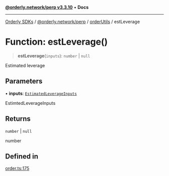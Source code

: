 [**@orderly.network/perp v3.3.10**](/sdks/tech-doc/@orderly.network/perp/README) • **Docs**

***

[Orderly SDKs](/sdks/tech-doc/packages) / [@orderly.network/perp](/sdks/tech-doc/@orderly.network/perp/README) / [orderUtils](/sdks/tech-doc/@orderly.network/perp/namespaces/orderUtils/README) / estLeverage

# Function: estLeverage()

> **estLeverage**(`inputs`): `number` \| `null`

Estimated leverage

## Parameters

• **inputs**: [`EstimatedLeverageInputs`](/sdks/tech-doc/@orderly.network/perp/namespaces/orderUtils/type-aliases/EstimatedLeverageInputs)

EstimtedLeverageInputs

## Returns

`number` \| `null`

number

## Defined in

[order.ts:175](https://github.com/OrderlyNetwork/js-sdk/blob/554ae704783e3b83c40bb234a899e8f02987d9b6/packages/perp/src/order.ts#L175)
